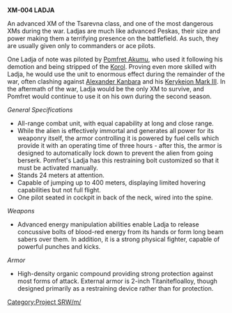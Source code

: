'''XM-004 LADJA'''

An advanced XM of the Tsarevna class, and one of the most dangerous XMs during the war.  Ladjas are much like advanced Peskas, their size and power making them a terrifying presence on the battlefield.  As such, they are usually given only to commanders or ace pilots.

One Ladja of note was piloted by [[Pomfret Akumu]], who used it following his demotion and being stripped of the [[Korol]].  Proving even more skilled with Ladja, he would use the unit to enormous effect during the remainder of the war, often clashing against [[Alexander Kanbara]] and his [[Kerykeion Mark III]].  In the aftermath of the war, Ladja would be the only XM to survive, and Pomfret would continue to use it on his own during the second season.

''General Specifications''

*All-range combat unit, with equal capability at long and close range.
*While the alien is effectively immortal and generates all power for its weaponry itself, the armor controlling it is powered by fuel cells which provide it with an operating time of three hours - after this, the armor is designed to automatically lock down to prevent the alien from going berserk.  Pomfret's Ladja has this restraining bolt customized so that it must be activated manually.
*Stands 24 meters at attention.
*Capable of jumping up to 400 meters, displaying limited hovering capabilities but not full flight.
*One pilot seated in cockpit in back of the neck, wired into the spine.

''Weapons''

*Advanced energy manipulation abilities enable Ladja to release concussive bolts of blood-red energy from its hands or form long beam sabers over them.  In addition, it is a strong physical fighter, capable of powerful punches and kicks.

''Armor''

*High-density organic compound providing strong protection against most forms of attack.  External armor is 2-inch Titanitefloalloy, though designed primarily as a restraining device rather than for protection.

{{CheckmateWarZugzwang}}

[[Category:Project SRW/m/]]